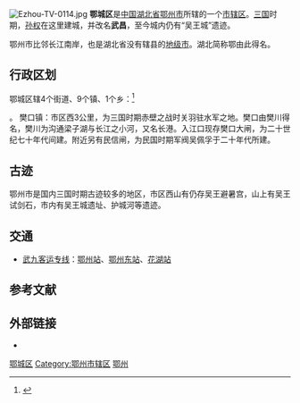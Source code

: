 {{Infobox China County
|Belong = [[湖北省|湖北省]][[鄂州市|鄂州市]]
}}
[[File:Ezhou-TV-0114.jpg|thumb]]
'''鄂城区'''是[[中国|中国]][[湖北省|湖北省]][[鄂州市|鄂州市]]所辖的一个[[市辖区|市辖区]]。[[三国|三国]]时期，[[孙权|孙权]]在这里建城，并改名'''武昌'''，至今城内仍有“吴王城”遗迹。

鄂州市比邻长江南岸，也是湖北省没有辖县的[[地级市|地级市]]。湖北简称鄂由此得名。

==行政区划==
鄂城区辖4个街道、9个镇、1个乡：<ref>{{PRC admin/ref sgc|42/07/04/000/000}}</ref>

{{PRC admin/children|42/07/04/000/000}}。
樊口镇：市区西3公里，为三国时期赤壁之战时关羽驻水军之地。樊口由樊川得名，樊川为沟通梁子湖与长江之小河，又名长港。入江口现存樊口大闸，为二十世纪七十年代间建。附近另有民信闸，为民国时期军阀吴佩孚于二十年代所建。

==古迹==
鄂州市是国内三国时期古迹较多的地区，市区西山有仍存吴王避暑宫，山上有吴王试剑石，市内有吴王城遗址、护城河等遗迹。

== 交通 ==
* {{rint|cn|crh}}[[武九客运专线|武九客运专线]]：[[鄂州站|鄂州站]]、[[鄂州东站|鄂州东站]]、[[花湖站|花湖站]]

== 参考文献 ==
{{reflist}}

== 外部链接 ==
* {{Official website|http://www.echeng.gov.cn/|name=鄂州市鄂城区人民政府}}

{{鄂城区行政区划}}
{{鄂州市行政区划}}
{{湖北行政区划}}
{{武汉城市圈}}
{{鄂州市}}

[[Category:鄂城区|]]
[[Category:鄂州市辖区|Category:鄂州市辖区]]
[[Category:湖北市辖区|鄂州]]